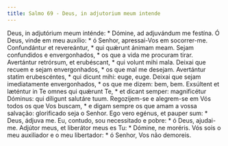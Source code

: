 ```yaml
---
title: Salmo 69 - Deus, in adjutorium meum intende
---
```


<div class="grid grid-cols-2 gap-5">
  <span class="text-justify">
    Deus, in adjutórium meum inténde: * Dómine, ad adjuvándum me festína.
  </span>
  <span class="text-justify">
    Ó Deus, vinde em meu auxílio: * ó Senhor, apressai-Vos em socorrer-me.
  </span>
  <span class="text-justify">
    Confundántur et revereántur, * qui quǽrunt ánimam meam.
  </span>
  <span class="text-justify">
    Sejam confundidos e envergonhados, * os que a vida me procuram tirar.
  </span>
  <span class="text-justify">
    Avertántur retrórsum, et erubéscant, * qui volunt mihi mala.
  </span>
  <span class="text-justify">
    Deixai que recuem e sejam envergonhados, * os que mal me desejam.
  </span>
  <span class="text-justify">
    Avertántur statim erubescéntes, * qui dicunt mihi: euge, euge.
  </span>
  <span class="text-justify">
    Deixai que sejam imediatamente envergonhados, * os que me dizem: bem, bem.
  </span>
  <span class="text-justify">
    Exsúltent et læténtur in Te omnes qui quǽrunt Te, * et dicant semper:
    magnificétur Dóminus: qui díligunt salutáre tuum.
  </span>
  <span class="text-justify">
    Regozijem-se e alegrem-se em Vós todos os que Vos buscam, * e digam sempre
    os que amam a vossa salvação: glorificado seja o Senhor.
  </span>
  <span class="text-justify">
    Ego vero egénus, et pauper sum: * Deus, ádjuva me.
  </span>
  <span class="text-justify">
    Eu, contudo, sou necessitado e pobre: * ó Deus, ajudai-me.
  </span>
  <span class="text-justify">
    Adjútor meus, et liberátor meus es Tu: * Dómine, ne moréris.
  </span>
  <span class="text-justify">
    Vós sois o meu auxiliador e o meu libertador: * ó Senhor, Vos não demoreis.
  </span>
</div>
